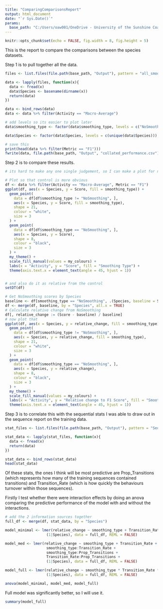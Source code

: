 ```yaml
---
title: "ComparingComparisonsReport"
output: html_document
date: "`r Sys.Date()`"
params:
  base_path: "C:/Users/oaw001/OneDrive - University of the Sunshine Coast/PostProcessing"
---
```


```r
knitr::opts_chunk$set(echo = FALSE, fig.width = 8, fig.height = 5)
```

This is the report to compare the comparisons between the species datasets.

Step 1 is to pull together all the data. 
```r
files <- list.files(file.path(base_path, "Output"), pattern = "all_smoothed_metrics.csv", full.names = TRUE, recursive = TRUE)

data <- lapply(files, function(x){
  data <- fread(x)
  data$Species <- basename(dirname(x))
  return(data)
})

data <- bind_rows(data)
data <- data %>% filter(Activity == "Macro-Average")

# add levels so its easier to plot later
data$smoothing_type <- factor(data$smoothing_type, levels = c("NoSmoothing", "ModeSmoothing", "DurationSmoothing", "ConfusionSmoothing", "TransitionSmoothing", "HMMSmoothing", "BayesianSmoothing", "KalmanSmoothing", "LSTMSmoothing"))

data$Species <- factor(data$Species, levels = c(unique(data$Species)))

```
```r
# save this
print(head(data %>% filter(Metric == "F1")))
fwrite(data, file.path(base_path, "Output", "collated_performance.csv"))
```

Step 2 is to compare these results. 
```r
# its hard to make any one single judgement, so I can make a plot for now

# Plot so that control is more obvious
df <- data %>% filter(Activity == "Macro-Average", Metric == "F1")
ggplot(df, aes(x = Species, y = Score, fill = smoothing_type)) +
  geom_point(
    data = df[df$smoothing_type != "NoSmoothing", ],
    aes(x = Species, y = Score, fill = smoothing_type),
    shape = 21,
    colour = "white",
    size = 3
  ) +
  geom_point(
    data = df[df$smoothing_type == "NoSmoothing", ],
    aes(x = Species, y = Score),
    shape = 8,
    colour = "black",
    size = 3
  ) +
  my_theme() +
  scale_fill_manual(values = my_colours) +
  labs(x = "Activity", y = "Score", fill = "Smoothing Type") +
  theme(axis.text.x = element_text(angle = 45, hjust = 1))


# and also do it as relative from the control
setDT(df)

# Get NoSmoothing scores by Species
baseline <- df[smoothing_type == "NoSmoothing", .(Species, baseline = Score)]
df <- merge(df, baseline, by = "Species", all.x = TRUE)
# Calculate relative change from NoSmoothing
df[, relative_change := (Score - baseline) / baseline]
# now plot that
ggplot(df, aes(x = Species, y = relative_change, fill = smoothing_type)) +
  geom_point(
    data = df[df$smoothing_type != "NoSmoothing", ],
    aes(x = Species, y = relative_change, fill = smoothing_type),
    shape = 21,
    colour = "white",
    size = 3
  ) +
  geom_point(
    data = df[df$smoothing_type == "NoSmoothing", ],
    aes(x = Species, y = relative_change),
    shape = 8,
    colour = "black",
    size = 3
  ) +
  my_theme() +
  scale_fill_manual(values = my_colours) +
  labs(x = "Activity", y = "Relative change to F1 Score", fill = "Smoothing Type") +
  theme(axis.text.x = element_text(angle = 45, hjust = 1))
```

Step 3 is to correlate this with the sequential stats I was able to draw out in the sequence report on the training data.

```r
stat_files <- list.files(file.path(base_path, "Output"), pattern = "Sequence_stats.csv", full.names = TRUE, recursive = TRUE)

stat_data <- lapply(stat_files, function(x){
  data <- fread(x)
  return(data)
})

stat_data <- bind_rows(stat_data)
head(stat_data)
```

Of these stats, the ones I think will be most predictive are Prop_Transitions (which represents how many of the training sequences contained transitions) and Transition_Rate (which is how quickly the behaviours turnover within those sequences).

Firstly I test whether there were interaction effects by doing an anova comparing the predictive performance of the model with and without the interactions.

```r
# add the 2 information sources together
full_df <- merge(df, stat_data, by = "Species")

model_minimal <- lmer(relative_change ~ smoothing_type + Transition_Rate + Prop_Transitions + 
                   (1|Species), data = full_df, REML = FALSE)

model_med <- lmer(relative_change ~ smoothing_type + Transition_Rate + Prop_Transitions + 
                   smoothing_type:Transition_Rate +
                   smoothing_type:Prop_Transitions +
                   Transition_Rate:Prop_Transitions +
                   (1|Species), data = full_df, REML = FALSE)

model_full <- lmer(relative_change ~ smoothing_type * Transition_Rate * Prop_Transitions + 
                   (1|Species), data = full_df, REML = FALSE)

anova(model_minimal, model_med, model_full)
```

Full model was significantly better, so I will use it.

```r
summary(model_full)
```
